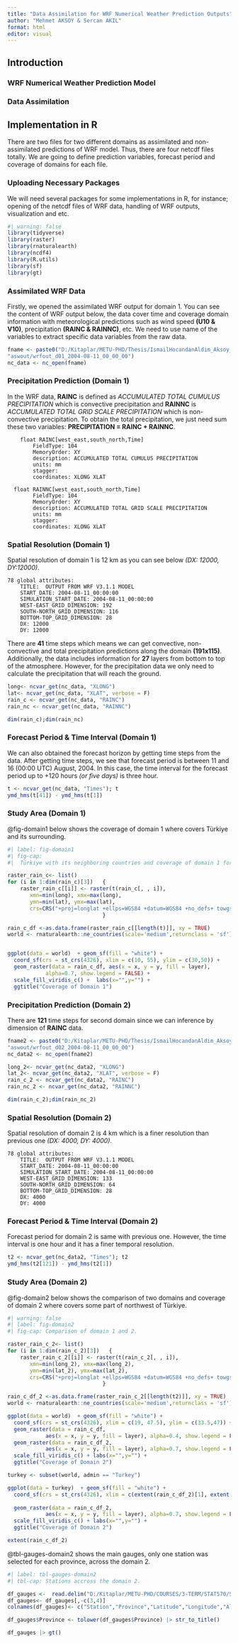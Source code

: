 ```yaml
---
title: "Data Assimilation for WRF Numerical Weather Prediction Outputs"
author: "Mehmet AKSOY & Sercan AKIL"
format: html
editor: visual
---
```


## Introduction

### WRF Numerical Weather Prediction Model

### Data Assimilation

## Implementation in R

There are two files for two different domains as assimilated and non-assimilated predictions of WRF model. Thus, there are four netcdf files totally. We are going to define prediction variables, forecast period and coverage of domains for each file.

### Uploading Necessary Packages

We will need several packages for some implementations in R, for instance; opening of the netcdf files of WRF data, handling of WRF outputs, visualization and etc.

```r
#| warning: false
library(tidyverse)
library(raster)
library(rnaturalearth)
library(ncdf4)
library(R.utils)
library(sf)
library(gt)
```

### Assimilated WRF Data

Firstly, we opened the assimilated WRF output for domain 1. You can see the content of WRF output below, the data cover time and coverage domain information with meteorological predictions such as wind speed **(U10 & V10)**, precipitation **(RAINC & RAINNC)**, etc. We need to use name of the variables to extract specific data variables from the raw data.

```r
fname <- paste0("D:/Kitaplar/METU-PHD/Thesis/IsmailHocandanAldim_Aksoy_27092023/",
"aswout/wrfout_d01_2004-08-11_00_00_00")
nc_data <- nc_open(fname)
```

### Precipitation Prediction (Domain 1)

In the WRF data, **RAINC** is defined as *ACCUMULATED TOTAL CUMULUS PRECIPITATION* which is convective precipitation and **RAINNC** is *ACCUMULATED TOTAL GRID SCALE PRECIPITATION* which is non-convective precipitation. To obtain the total precipitation, we just need sum these two variables: **PRECIPITATION = RAINC + RAINNC**.

```         
    float RAINC[west_east,south_north,Time]   
        FieldType: 104
        MemoryOrder: XY 
        description: ACCUMULATED TOTAL CUMULUS PRECIPITATION
        units: mm
        stagger: 
        coordinates: XLONG XLAT
```

```         
  float RAINNC[west_east,south_north,Time]   
        FieldType: 104
        MemoryOrder: XY 
        description: ACCUMULATED TOTAL GRID SCALE PRECIPITATION
        units: mm
        stagger: 
        coordinates: XLONG XLAT
```

### Spatial Resolution (Domain 1)

Spatial resolution of domain 1 is 12 km as you can see below *(DX: 12000, DY:12000)*.

```         
78 global attributes:
    TITLE:  OUTPUT FROM WRF V3.1.1 MODEL
    START_DATE: 2004-08-11_00:00:00
    SIMULATION_START_DATE: 2004-08-11_00:00:00
    WEST-EAST_GRID_DIMENSION: 192
    SOUTH-NORTH_GRID_DIMENSION: 116
    BOTTOM-TOP_GRID_DIMENSION: 28
    DX: 12000
    DY: 12000
```

There are **41** time steps which means we can get convective, non-convective and total precipitation predictions along the domain **(191x115)**. Additionally, the data includes information for **27** layers from bottom to top of the atmosphere. However, for the precipitation data we only need to calculate the precipitation that will reach the ground.

```r
long<- ncvar_get(nc_data, "XLONG")
lat<- ncvar_get(nc_data, "XLAT", verbose = F)
rain_c <- ncvar_get(nc_data, "RAINC") 
rain_nc <- ncvar_get(nc_data, "RAINNC") 

dim(rain_c);dim(rain_nc)
```

### Forecast Period & Time Interval (Domain 1)

We can also obtained the forecast horizon by getting time steps from the data. After getting time steps, we see that forecast period is between 11 and 16 (00:00 UTC) August, 2004. In this case, the time interval for the forecast period up to +120 hours *(or five days)* is three hour.

```r
t <- ncvar_get(nc_data, "Times"); t
ymd_hms(t[41]) - ymd_hms(t[1])
```

### Study Area (Domain 1)

@fig-domain1 below shows the coverage of domain 1 where covers Türkiye and its surrounding.

```r
#| label: fig-domain1
#| fig-cap: 
#|  Türkiye with its neighboring countries and coverage of domain 1 for assimilated-WRF predictions.

raster_rain_c<- list()
for (i in 1:dim(rain_c)[3])   {
    raster_rain_c[[i]] <- raster(t(rain_c[, , i]), 
       xmn=min(long), xmx=max(long),
       ymn=min(lat), ymx=max(lat), 
       crs=CRS("+proj=longlat +ellps=WGS84 +datum=WGS84 +no_defs+ towgs84=0,0,0"))
                              }

rain_c_df <-as.data.frame(raster_rain_c[[length(t)]], xy = TRUE) 
world <- rnaturalearth::ne_countries(scale='medium',returnclass = 'sf')


ggplot(data = world)  + geom_sf(fill = "white") + 
  coord_sf(crs = st_crs(4326), xlim = c(10, 55), ylim = c(30,50)) +
  geom_raster(data = rain_c_df, aes(x = x, y = y, fill = layer), 
            alpha=0.7, show.legend = FALSE) +
  scale_fill_viridis_c() +  labs(x="",y="") + 
  ggtitle("Coverage of Domain 1") 
```

### Precipitation Prediction (Domain 2)

There are **121** time steps for second domain since we can inference by dimension of **RAINC** data.

```r
fname2 <- paste0("D:/Kitaplar/METU-PHD/Thesis/IsmailHocandanAldim_Aksoy_27092023/",
"aswout/wrfout_d02_2004-08-11_00_00_00")
nc_data2 <- nc_open(fname2)

long_2<- ncvar_get(nc_data2, "XLONG")
lat_2<- ncvar_get(nc_data2, "XLAT", verbose = F)
rain_c_2 <- ncvar_get(nc_data2, "RAINC") 
rain_nc_2 <- ncvar_get(nc_data2, "RAINNC") 

dim(rain_c_2);dim(rain_nc_2)
```

### Spatial Resolution (Domain 2)

Spatial resolution of domain 2 is 4 km which is a finer resolution than previous one *(DX: 4000, DY: 4000)*.

```         
78 global attributes:
    TITLE:  OUTPUT FROM WRF V3.1.1 MODEL
    START_DATE: 2004-08-11_00:00:00
    SIMULATION_START_DATE: 2004-08-11_00:00:00
    WEST-EAST_GRID_DIMENSION: 133
    SOUTH-NORTH_GRID_DIMENSION: 64
    BOTTOM-TOP_GRID_DIMENSION: 28
    DX: 4000
    DY: 4000
```

### Forecast Period & Time Interval (Domain 2)

Forecast period for domain 2 is same with previous one. However, the time interval is one hour and it has a finer temporal resolution.

```r
t2 <- ncvar_get(nc_data2, "Times"); t2
ymd_hms(t2[121]) - ymd_hms(t2[1])
```

### Study Area (Domain 2)

@fig-domain2 below shows the comparison of two domains and coverage of domain 2 where covers some part of northwest of Türkiye.

```r
#| warning: false
#| label: fig-domain2
#| fig-cap: Comparison of domain 1 and 2. 

raster_rain_c_2<- list()
for (i in 1:dim(rain_c_2)[3])   {
    raster_rain_c_2[[i]] <- raster(t(rain_c_2[, , i]), 
       xmn=min(long_2), xmx=max(long_2),
       ymn=min(lat_2), ymx=max(lat_2), 
       crs=CRS("+proj=longlat +ellps=WGS84 +datum=WGS84 +no_defs+ towgs84=0,0,0"))
                              }

rain_c_df_2 <-as.data.frame(raster_rain_c_2[[length(t2)]], xy = TRUE) 
world <- rnaturalearth::ne_countries(scale='medium',returnclass = 'sf')

ggplot(data = world)  + geom_sf(fill = "white") + 
  coord_sf(crs = st_crs(4326), xlim = c(19, 47.5), ylim = c(33.5,47)) +
  geom_raster(data = rain_c_df, 
            aes(x = x, y = y, fill = layer), alpha=0.4, show.legend = FALSE) + 
  geom_raster(data = rain_c_df_2, 
            aes(x = x, y = y, fill = layer), alpha=0.7, show.legend = FALSE) + 
  scale_fill_viridis_c() + labs(x="",y="") + 
  ggtitle("Coverage of Domain 2") 
```

```r
turkey <- subset(world, admin == "Turkey")

ggplot(data = turkey)  + geom_sf(fill = "white") + 
  coord_sf(crs = st_crs(4326), xlim = c(extent(rain_c_df_2)[1], extent(rain_c_df_2)[2]), ylim = c(extent(rain_c_df_2)[3],extent(rain_c_df_2)[4])) +
 
  geom_raster(data = rain_c_df_2, 
            aes(x = x, y = y, fill = layer), alpha=0.7, show.legend = FALSE) + 
  scale_fill_viridis_c() + labs(x="",y="") + 
  ggtitle("Coverage of Domain 2") 

extent(rain_c_df_2)
```

@tbl-gauges-domain2 shows the main gauges, only one station was selected for each province, across the domain 2.

```r
#| label: tbl-gauges-domain2
#| tbl-cap: Stations accross the domain 2.

df_gauges <-  read.delim("D:/Kitaplar/METU-PHD/COURSES/3-TERM/STAT570/STAT_570_FINAL_PROJECT_MAKSOY-SAKIL/gauges.txt", sep="|")
df_gauges<- df_gauges[,-c(3,4)]
colnames(df_gauges)<- c("Station","Province","Latitude","Longitude","Altitude") ; 

df_gauges$Province <- tolower(df_gauges$Province) |> str_to_title() 

df_gauges |> gt()


```
